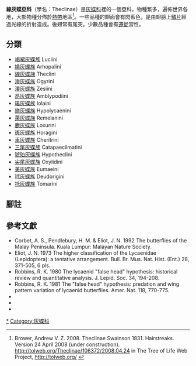 {{NoteTA|G1=Butterfly}}
{{Automatic_Taxobox
| name = 線灰蝶亞科
| image = Common Posy (Drupadia ravindra) (23632271271).jpg
| image_width = 300px
| image_caption = [[黃褐杜灰蝶|黃褐杜灰蝶]]<br/>''Drupadia ravindra''
| taxon = Theclinae
| subfamilia_authority = Swainson, 1831
| diversity = [[灰蝶科分類列表#線灰蝶亞科|族和屬列表]]
| diversity_link = 生物多樣性
| subdivision_ranks = [[族_(生物)|族]]
| subdivision = 
共18個屬，詳閱正文。
}}

'''線灰蝶亞科'''（學名：Theclinae）是[[灰蝶科|灰蝶科]]裡的一個亞科。物種繁多，遍佈世界各地，大部物種分佈於[[熱帶|熱帶]]地區<ref>Brower, Andrew V. Z. 2008. Theclinae Swainson 1831. Hairstreaks. Version 24 April 2008 (under construction). http://tolweb.org/Theclinae/106372/2008.04.24 in The Tree of Life Web Project, http://tolweb.org/ {{Wayback|url=http://tolweb.org/ |date=20110515100516 }}</ref>。一些品種的翅面會有閃藍色，是由翅膀上[[鱗片|鱗片]]經過光線的折射造成。後翅常有尾突。少數品種會有[[遷徙|遷徙]]習性。

== 分類 ==
* [[褐裙灰蝶族|褐裙灰蝶族]] Luciini
* [[嬈灰蝶族|嬈灰蝶族]] Arhopalini
* [[線灰蝶族|線灰蝶族]] Theclini
* [[澳灰蝶屬|澳灰蝶族]] Ogyrini
* [[澤灰蝶族|澤灰蝶族]] Zesiini
* [[昂灰蝶族|昂灰蝶族]] Amblypodiini
* [[瑤灰蝶族|瑤灰蝶族]] Iolaini
* [[旖灰蝶族|旖灰蝶族]] Hypolycaenini
* [[萊灰蝶族|萊灰蝶族]] Remelanini
* [[鹿灰蝶族|鹿灰蝶族]] Loxurini
* [[斑灰蝶族|斑灰蝶族]] Horagini
* [[車灰蝶族|車灰蝶族]] Cheritrini
* [[三尾灰蝶族|三尾灰蝶族]] Catapaecilmatini
* [[琥珀灰蝶族|琥珀灰蝶族]] Hypotheclini
* [[尖尾灰蝶族|尖尾灰蝶族]] Oxylidini
* [[美灰蝶族|美灰蝶族]] Eumaeini
* [[玳灰蝶族|玳灰蝶族]] Deudorigini
* [[托灰蝶屬|托灰蝶族]] Tomarini

== 腳註 ==
<references/>

== 參考文獻 ==
{{Commons category|Theclinae}}
{{Wikispecies|Theclinae}}
* Corbet, A. S., Pendlebury, H. M. & Eliot, J. N. 1992 The butterflies of the Malay Peninsula. Kuala Lumpur: Malayan Nature Society.
* Eliot, J. N. 1973 The higher classification of the Lycaenidae (Lepidoptera): a tentative arrangement. Bull. Br. Mus. Nat. Hist. (Ent.) 28, 371-505, 6 pls.
* Robbins, R. K. 1980 The lycaenid "false head" hypothesis: historical review and quantitative analysis. J. Lepid. Soc. 34, 194-208.
* Robbins, R. K. 1981 The "false head" hypothesis: predation and wing pattern variation of lycaenid butterflies. Amer. Nat. 118, 770-775.
* {{Cite book | author = 徐堉峰 | title = 臺灣蝴蝶圖鑑．中【灰蝶】 | location = 台灣 | publisher = 晨星出版有限公司 | date = 2013年2月10日 | ISBN = 9789861776705 | language= zh-hant }}
* {{Cite book | author = 呂至堅、陳建仁 | title = 蝴蝶生活史圖鑑 | location = 台灣 | publisher = 晨星出版有限公司 | date = 2014年3月23日 | pages = 208-315  | ISBN = 9789861777849 | language= zh-hant }}
* {{Cite book | author = 寿建新 周尧 李宇飞 | title = 世界蝴蝶分類名錄 | location = 中國 | publisher = 陝西科學技術出版社 | date = 2006-04-01 | ISBN = 9787536936768 | language= zh-hans }}

{{線灰蝶亞科}}
{{蝴蝶分類}}
{{Taxonbar|from=Q2161209}}

[[Category:線灰蝶亞科|*]]
[[Category:灰蝶科|Category:灰蝶科]]